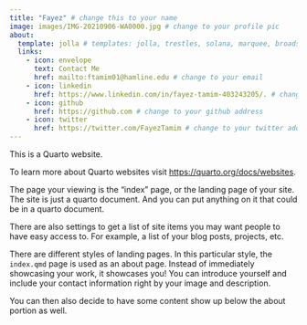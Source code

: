 ```yaml
---
title: "Fayez" # change this to your name
image: images/IMG-20210906-WA0000.jpg # change to your profile pic
about:
  template: jolla # templates: jolla, trestles, solana, marquee, broadside
  links: 
    - icon: envelope
      text: Contact Me
      href: mailto:ftamim01@hamline.edu # change to your email
    - icon: linkedin
      href: https://www.linkedin.com/in/fayez-tamim-403243205/. # change to your linkedin address
    - icon: github
      href: https://github.com # change to your github address
    - icon: twitter
      href: https://twitter.com/FayezTamim # change to your twitter address
---
```


This is a Quarto website.

To learn more about Quarto websites visit <https://quarto.org/docs/websites>.

The page your viewing is the "index" page, or the landing page of your site. The site is just a quarto document. And you can put anything on it that could be in a quarto document.

There are also settings to get a list of site items you may want people to have easy access to. For example, a list of your blog posts, projects, etc.

There are different styles of landing pages. In this particular style, the `index.qmd` page is used as an about page. Instead of immediately showcasing your work, it showcases you! You can introduce yourself and include your contact information right by your image and description.

You can then also decide to have some content show up below the about portion as well.

